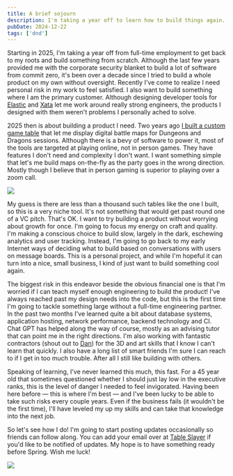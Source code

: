 ```yaml
---
title: A brief sojourn
description: I'm taking a year off to learn how to build things again.
pubDate: 2024-12-22
tags: ['dnd']
---
```



Starting in 2025, I'm taking a year off from full-time employment to get back to my roots and build something from scratch. Although the last few years provided me with the corporate security blanket to build a lot of software from commit zero, it's been over a decade since I tried to build a whole product on my own without oversight. Recently I've come to realize I need personal risk in my work to feel satisfied. I also want to build something where I am the primary customer. Although designing developer tools for [Elastic](https://elastic.co) and [Xata](https://xata.io) let me work around really strong engineers, the products I designed with them weren't problems I personally ached to solve.

2025 then is about building a product I need. Two years ago [I built a custom game table](/posts/tabletop-game-table) that let me display digital battle maps for Dungeons and Dragons sessions. Although there is a bevy of software to power it, most of the tools are targeted at playing online, not in person games. They have features I don't need and complexity I don't want. I want something simple that let's me build maps on-the-fly as the party goes in the wrong direction. Mostly though I believe that in person gaming is superior to playing over a zoom call.

<Image
  src="https://files.davesnider.com/cdn-cgi/image/w=1200,h=1200,fit=scale-down/2024OCT/Ux0iNFrmE53GU5ZL.jpg"
  caption="A table I built for playing Dungeons and Dragons."
/>

My guess is there are less than a thousand such tables like the one I built, so this is a very niche tool. It's not something that would get past round one of a VC pitch. That's OK. I want to try building a product without worrying about growth for once. I'm going to focus my energy on craft and quality. I'm making a conscious choice to build slow, largely in the dark, eschewing analytics and user tracking. Instead, I'm going to go back to my early Internet ways of deciding what to build based on conversations with users on message boards. This is a personal project, and while I'm hopeful it can turn into a nice, small business, I kind of just want to build something cool again.

The biggest risk in this endeavor beside the obvious financial one is that I'm worried if I can teach myself enough engineering to build the product! I've always reached past my design needs into the code, but this is the first time I'm going to tackle something large without a full-time engineering partner. In the past two months I've learned quite a bit about database systems, application hosting, network performance, backend technology and CI. Chat GPT has helped along the way of course, mostly as an advising tutor that can point me in the right directions. I'm also working with fantastic contractors (shout out to [Dan](https://x.com/dangreenheck)) for the 3D and art skills that I know I can't learn that quickly. I also have a long list of smart friends I'm sure I can reach to if I get in too much trouble. After all I still like building with others.

Speaking of learning, I've never learned this much, this fast. For a 45 year old that sometimes questioned whether I should just lay low in the executive ranks, this is the level of danger I needed to feel invigorated. Having been here before — this is where I'm best — and I've been lucky to be able to take such risks every couple years. Even if the business fails (it wouldn't be the first time), I'll have leveled my up my skills and can take that knowledge into the next job.

So let's see how I do! I'm going to start posting updates occasionally so friends can follow along. You can add your email over at [Table Slayer](https://tableslayer.com) if you'd like to be notified of updates. My hope is to have something ready before Spring. Wish me luck!

<Image
  src="https://files.davesnider.com/cdn-cgi/image/w=1200,h=1200,fit=scale-down/2024DEC/B5ZDi-KoISrXb~0X.png"
  caption="An early prototype of the Table Slayer interface I'm building."
/>
